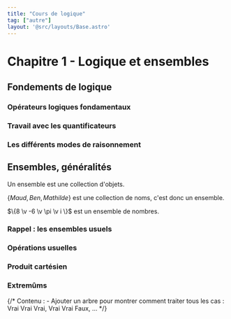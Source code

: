 ```yaml
---
title: "Cours de logique"
tag: ["autre"]
layout: '@src/layouts/Base.astro'
---
```






# Chapitre 1  - Logique et ensembles

<Tableofcontents/>

## Fondements de logique

### Opérateurs logiques fondamentaux
<OperateursLogiques />

### Travail avec les quantificateurs
<Quantificateurs />

### Les différents modes de raisonnement
<ModesRaisonnement />


## Ensembles, généralités

<Item type='definition' titre='ensemble'>
Un ensemble est une collection d'objets.
</Item>

<Hideable type="exemple">

$\{ Maud ,\, Ben ,\, Mathilde\}$ est une collection de noms, c'est donc un ensemble. 

$\{8 \v -6 \v \pi \v i \}$ est un ensemble de nombres.

</Hideable> 


### Rappel : les ensembles usuels
<Rappels />

### Opérations usuelles
<OperationsUsuelles />

### Produit cartésien
<ProduitCartesien />

### Extremûms
<Extremums />



<Footer />


{/* 
    Contenu : 
        - Ajouter un arbre pour montrer comment traiter tous les cas : Vrai Vrai Vrai, Vrai Vrai Faux, ...
*/}